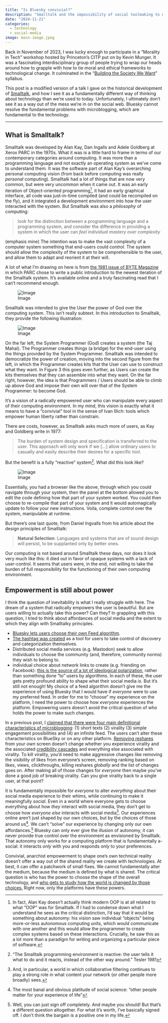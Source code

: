 ```yaml
---
title: "Is Bluesky convivial?"
description: "Smalltalk and the impossibility of social toolmaking to empower end-users"
date: "2024-11-21"
categories:
  - technology
  - social-media
image: main-image.jpeg
---
```


Back in November of 2023, I was lucky enough to participate in a “Morality in Tech” workshop hosted by Princeton’s CITP put on by Kevin Munger. It was a fascinating interdisciplinary group of people trying to wrap our heads around how to grapple with how to tie moral and ethical frameworks to technological change. It culminated in the “[Building the Society We Want](https://kmunger.github.io/pdfs/syllabus_citp.pdf)” syllabus.

This post is a modified version of a talk I gave on the historical development of [Smalltalk](https://en.wikipedia.org/wiki/Smalltalk), and how I see it as a fundamentally different way of thinking about technology than we’re used to today. Unfortunately, I ultimately don’t see it as a way out of the mess we’re in on the social web. Bluesky cannot resolve the fundamental problems with microblogging, which are fundamental to the technology.

---

## What is Smalltalk?

Smalltalk was developed by Alan Kay, Dan Ingalls and Adele Goldberg at Xerox PARC in the 1970s. What it was is a little hard to frame in terms of our contemporary categories around computing. It was more than a programming language and not exactly an operating system as we’ve come to understand them. It was the software part of Alan Kay’s overarching personal computing vision (from back before computing was really *personal* computing). Smalltalk had a lot of things that are now very common, but were very uncommon when it came out. It was an early iteration of Object-oriented programming^[In fact, Alan Kay doesn’t actually think modern OOP is at all related to what “OOP” was for Smalltalk. If I had to condense down what I understand he sees as the critical distinction, I’d say that it would be something about autonomy: his vision saw individual “objects” being more-or-less autonomous computing units, which would communicate with one another and this would allow the programmer to create complex systems based on these interactions. Crucially, he saw this as a lot more than a paradigm for writing and organizing a particular piece of software.], it had an early graphical interface, all code was just-in-time compiled (and could be recompiled on the fly), and it integrated a development environment into how the user interacted with the system. But Smalltalk was also a *philosophy* of computing:

> look for the distinction between a programming language and a programming system, and consider the difference in providing a system in which the user can *feel individual mastery over complexity*

(emphasis mine) The intention was to make the vast complexity of a computer system something that end-users could *control*. The system should allow the complexity of the system to be comprehensible to the user, and allow them to adapt and reorient it at their will.

A lot of what I’m drawing on here is from [the 1981 issue of BYTE Magazine](https://archive.org/details/byte-magazine-1981-08/) in which PARC chose to write a public introduction to the newest iteration of the Smalltalk system. It’s available online and a truly fascinating read that I can’t recommend enough.

![Image](image_1.png)

Smalltalk was intended to give the User the power of God over the computing system. This isn’t really subtext. In this introduction to Smalltalk, they provide the following illustration:

![Image](image_2.png)

On the far left, the System Programmer (God) creates a system (the Taj Mahal). The Programmer creates things (a bridge) for the end-user using the things provided by the System Programmer. Smalltalk was intended to democratize the power of creation, moving into the second figure from the left, in which the Programmer creates kits that the User can use to construct what they want. In Figure 3 this goes even further, as Users can create the kits themselves that they can assemble into what they want. On the far right, however, the idea is that Programmers / Users should be able to climb up above God and impose their own will over that of the System Programmer: to become God.

It’s a vision of a radically empowered user who can manipulate every aspect of their computing environment. In my mind, this vision is exactly what it means to have a “convivial” tool in the sense of Ivan Illich: tools which empower human liberty rather than constrain.

There are costs, however, as Smalltalk asks much more of users, as Kay and Goldberg write in 1977:

> The burden of system design and specification is transferred to the user. This approach will only work if we […] allow ordinary users to casually and easily describe their desires for a specific tool.

But the benefit is a fully “reactive” system^[“The Smalltalk programming environment is reactive: the user tells it what to do and it reacts, instead of the other way around.” Tesler 1981]. What did this look like?

![Image](image_3.png)

Essentially, you had a browser like the above, through which you could navigate through your system, then the panel at the bottom allowed you to edit the code defining how that part of your system worked. You could then choose to re-compile that part of your system and it would automagically update to follow your new instructions. Voila, complete control over the system, manipulable at runtime.

But there’s one last quote, from Daniel Ingvalls from his article about the design principles of Smalltalk:

> **Natural Selection**: Languages and systems that are of sound design will persist, to be supplanted only by better ones.

Our computing is not based around Smalltalk these days, nor does it look very much like this: it died out in favor of opaque systems with a lack of user-control. It seems that users were, in the end, not willing to take the burden of full responsibility for the functioning of their own computing environment.

## Empowerment is still about power

I think the question of inevitability is what I really struggle with here. The dream of a system that radically empowers the user is beautiful. But are users willing to actually take this power? Can they? In grappling with this question, I tried to think about affordances of social media and the extent to which they align with Smalltalky principles.

- [Bluesky lets users choose their own Feed algorithm](https://blueskyweb.xyz/blog/7-27-2023-custom-feeds).
- [The hashtag was created](https://web.archive.org/web/20140109112039/https://twitter.com/chrismessina/status/223115412) as a tool for users to take control of discovery and categorization themselves.
- Distributed social media services (e.g. Mastodon) seek to allow individuals to choose the community (and, therefore, community norms) they wish to belong to.
- individual choice about network links to create (e.g. friending on Facebook): [this is the source of a lot of ideological polarization](https://www.science.org/doi/10.1126/science.ade7138), rather than something done “to” users by algorithms.
In each of these, the user gets pretty profound ability to shape what their social media *is*. But it’s still not enough! My choice of a feed algorithm doesn’t give me the experience of using Bluesky that I would have if *everyone* were to use my preferred feed. In order for me to “choose” my experience on the platform, I need the power to choose how *everyone* experiences the platform. Empowering users doesn’t avoid the critical question of who holds the power to make such changes.

In a previous post, I [claimed that there were four main definitional characteristics of microblogging](https://drewdimmery.substack.com/p/stop-looking-for-the-next-twitter?r=bjnt&triedRedirect=true): (1) short texts (2) virality (3) simple engagement possibilities and (4) an infinite feed. The users can’t alter these characteristics on BlueSky or on any other platform. [Removing reshares](https://www.science.org/doi/abs/10.1126/science.add8424) from your *own* screen doesn’t change whether you experience virality and the associated [credibility cascades](https://www.tandfonline.com/doi/abs/10.1080/10584609.2019.1687626) and everything else associated with virality. To kill virality, you’d need to make aggressive changes like removing the visibility of likes from everyone’s screen, removing ranking based on likes, views, clickthroughs, killing reshares *globally* and the list of changes goes on. After making all of those changes for *everyone* then maybe you’ve done a good job of breaking virality. Can you give virality back to a single user, at that point?

It is fundamentally impossible for *everyone* to alter *everything* about their social media experience to their whims, while continuing to make it meaningfully *social*. Even in a world where everyone gets to choose everything about how *they* interact with social media, they don’t get to choose how *everyone else* interacts with social media^[And, in particular, a world in which collaborative filtering continues to play a strong role in what content your network (or other people more broadly) sees.]. Our experiences online aren’t just shaped by our own choices, but by the choices of those around us^[The most banal and obvious platitude of social science: “other people matter for your experience of life”]. We can’t “solve” our experience by changing only our own affordances.^[Well, you can just sign off completely. And maybe you should! But that’s a different question altogether. For what it’s worth, I’ve basically signed off. I don’t think the bargain is a positive one in my life.] Bluesky can only ever give the illusion of autonomy, it can never provide true control over the environment as envisioned by Smalltalk. That autonomy only works for a computing platform that is fundamentally a-social: it interacts *only* with you and responds *only* to your preferences.

Convivial, anarchist empowerment to shape one’s own technical reality doesn’t offer a way out of the shared reality we create with technologies. At best, it can offer a patchwork of small fixes. We cannot fundamentally alter the medium, because the medium is defined by what is shared. The critical question is who has the power to choose the shape of the overall technology, and [who gets to study how the world is changed by those choices.](https://drewdimmery.substack.com/p/a-blueprint-for-the-regulation-of) Right now, only the platforms have these powers.
